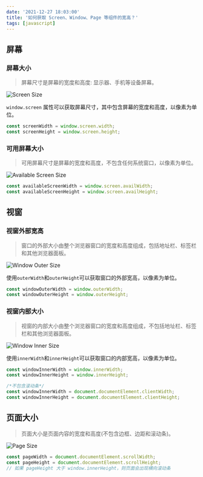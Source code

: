 ```yaml
---
date: '2021-12-27 18:03:00'
title: '如何获取 Screen、Window、Page 等组件的宽高？'
tags: [javascript]
---
```


## 屏幕

### 屏幕大小

> 屏幕尺寸是屏幕的宽度和高度: 显示器、手机等设备屏幕。

![Screen Size](https://cdn.jsdelivr.net/gh/manonicu/pics@master/uPic/OrJAie.jpg)

`window.screen` 属性可以获取屏幕尺寸，其中包含屏幕的宽度和高度，以像素为单位。

```javascript
const screenWidth = window.screen.width;
const screenHeight = window.screen.height;
```

### 可用屏幕大小

> 可用屏幕尺寸是屏幕的宽度和高度，不包含任何系统窗口，以像素为单位。

![Available Screen Size](https://cdn.jsdelivr.net/gh/manonicu/pics@master/uPic/nYbW0L.jpg)

```javascript
const availableScreenWidth = window.screen.availWidth;
const availableScreenHeight = window.screen.availHeight;
```

## 视窗

### 视窗外部宽高

> 窗口的外部大小由整个浏览器窗口的宽度和高度组成，包括地址栏、标签栏和其他浏览器面板。

![Window Outer Size](https://cdn.jsdelivr.net/gh/manonicu/pics@master/uPic/8muma1.jpg)

使用`outerWidth`和`outerHeight`可以获取窗口的外部宽高，以像素为单位。

```javascript
const windowOuterWidth = window.outerWidth;
const windowOuterHeight = window.outerHeight;
```

### 视窗内部大小

> 视窗的内部大小由整个浏览器窗口的宽度和高度组成，不包括地址栏、标签栏和其他浏览器面板。

![Window Inner Size](https://cdn.jsdelivr.net/gh/manonicu/pics@master/uPic/YHT2o8.jpg)

使用`innerWidth`和`innerHeight`可以获取窗口的内部宽高，以像素为单位。

```javascript
const windowInnerWidth = window.innerWidth;
const windowInnerHeight = window.innerHeight;

/*不包含滚动条*/
const windowInnerWidth = document.documentElement.clientWidth;
const windowInnerHeight = document.documentElement.clientHeight;
```

## 页面大小

> 页面大小是页面内容的宽度和高度(不包含边框、边距和滚动条)。

![Page Size](https://cdn.jsdelivr.net/gh/manonicu/pics@master/uPic/Bk8qhy.jpg)

```javascript
const pageWidth = document.documentElement.scrollWidth;
const pageHeight = document.documentElement.scrollHeight;
// 如果 pageHeight 大于 window.innerHeight，则页面会出现横向滚动条
```
